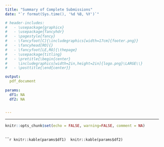 ```yaml
---
title: "Summary of Complete Submissions"
date: "`r format(Sys.time(), '%d %B, %Y')`"

# header-includes:
#   - \usepackage{graphicx}
#   - \usepackage{fancyhdr}
#   - \pagestyle{fancy}
#   - \fancyfoot[C]{\includegraphics[width=17cm]{footer.png}}
#   - \fancyhead[RO]{}
#   - \fancyfoot[LE,RO]{\thepage}
#   - \usepackage{titling}
#   - \pretitle{\begin{center}
#     \includegraphics[width=2in,height=2in]{logo.png}\LARGE\\}
#   - \posttitle{\end{center}}

output: 
  pdf_document
  
params:
  df1: NA
  df2: NA
  

---
```



***


```r
knitr::opts_chunk$set(echo = FALSE, warning=FALSE, comment = NA)



```



``````r
knitr::kable(params$df1) 
knitr::kable(params$df2) 
```


